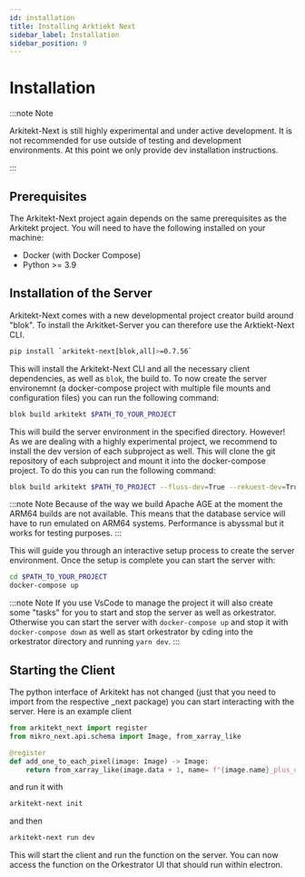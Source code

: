 ```yaml
---
id: installation
title: Installing Arktiekt Next
sidebar_label: Installation
sidebar_position: 9
---
```



# Installation

:::note Note

Arkitekt-Next is still highly experimental and under active development. It is not recommended for use outside of testing and development environments.
At this point we only provide dev installation instructions.

:::


## Prerequisites

The Arkitekt-Next project again depends on the same prerequisites as the Arkitekt project. You will need to have the following installed on your machine:

- Docker (with Docker Compose)
- Python >= 3.9

## Installation of the Server

Arkitekt-Next comes with a new developmental project creator build around "blok". To install the Arkitket-Server you can therefore use the Arktiekt-Next CLI.

```bash
pip install `arkitekt-next[blok,all]>=0.7.56`
``` 

This will install the Arkitekt-Next CLI and all the necessary client dependencies, as well as `blok`, the build to.  To now create the
server environemnt (a docker-compose project with multiple file mounts and configuration files) you can run the following command:
    
```bash
blok build arkitekt $PATH_TO_YOUR_PROJECT
```

This will build the server environment in the specified directory. 
However! As we are dealing with a highly experimental project, we recommend to install the dev version of each subproject as well.
This will clone the git repository of each subproject and mount it into the docker-compose project. To do this you can run the following command:

```bash
blok build arkitekt $PATH_TO_PROJECT --fluss-dev=True --rekuest-dev=True --lok-dev=True --mikro-dev=True --orkestrator-dev=True --kabinet-dev=True --postgres-dev=True
````

:::note Note
Because of the way we build Apache AGE at the moment the ARM64 builds are not available. This means that the database service will have to run
emulated on ARM64 systems. Performance is abyssmal but it works for testing purposes.
:::

This will guide you through an interactive setup process to create the server environment. Once the setup is complete you can start the server with:

```bash
cd $PATH_TO_YOUR_PROJECT
docker-compose up
```

:::note Note
If you use VsCode to manage the project it will also create some "tasks" for you to start and stop the server as well as orkestrator.
Otherwise you can start the server with `docker-compose up` and stop it with `docker-compose down` as well as start orkestrator by 
cding into the orkestrator directory and running `yarn dev`.
:::


## Starting the Client

The python interface of Arkitekt has not changed (just that you need to import
from the respective _next package) you can start interacting with the server. Here is an example client
```python
from arkitekt_next import register
from mikro_next.api.schema import Image, from_xarray_like

@register
def add_one_to_each_pixel(image: Image) -> Image:
    return from_xarray_like(image.data + 1, name= f"{image.name}_plus_one", origins=[image])
```

and run it with

```bash
arkitekt-next init
````
and then


```bash
arkitekt-next run dev
```

This will start the client and run the function on the server. You can now access the function on the 
Orkestrator UI that should run within electron.